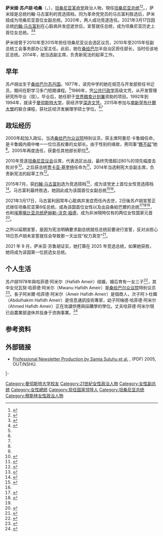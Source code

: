 {{NoteTA
|G1=地名
|1=zh-cn:菲利普·姆潘戈;zh-tw:菲臘·唔潘哥;zh-hans:菲利普·姆潘戈;
}}
{{Infobox officeholder
| name                = 萨米娅·苏卢胡·哈桑<br />Samia Suluhu Hassan
| image               = Samia Suluhu Hassan in May 2017.jpg
| order               = 
| office              = [[坦桑尼亚总统列表|坦桑尼亚总统]]
| term_start          = 2021年3月19日
| term_end            = 
| succeeding          = 
| vicepresident       = {{le|菲臘·唔潘哥|Philip Mpango}}<ref>{{Cite web|title=坦桑尼亚总统宣布改组内阁-新华网|url=http://www.xinhuanet.com/2021-04/01/c_1127280324.htm?baike|access-date=2021-05-25|work=新华社|archive-date=2021-05-25|archive-url=https://web.archive.org/web/20210525165833/http://www.xinhuanet.com/2021-04/01/c_1127280324.htm?baike|dead-url=no}}</ref>
| predecessor         = [[约翰·马古富利|约翰·马古富利]]
| successor           = 
| order1              = 
| office1             = 第10任{{le|坦尚尼亞副总统|Vice-President of Tanzania}}
| term_start1         = 2015年11月5日
| term_end1           = 2021年3月19日
| president1          = [[约翰·马古富利|约翰·马古富利]]
| predecessor1        = {{tsl|en|Mohamed Gharib Bilal|穆罕默德·加里布·比拉勒}}
| successor1          = 菲臘·唔潘哥
| office2             = 副总统办公室工会事务部部长
| term_start2         = 2010年11月29日
| term_end2           = 2015年11月5日
| president2          = [[贾卡亚·基奎特|贾卡亚·基奎特]]
| predecessor2        = {{tsl|en|Muhammed Seif Khatib|穆罕默德·赛义夫·哈蒂布}}
| successor2          = {{tsl|en|January Makamba|一月·马坎巴}}
| office3             = [[坦桑尼亚议会|坦桑尼亚议员]]<br />{{tsl|en|Makunduchi|马昆杜奇}}选区
| term_start3         = 2010年11月
| term_end3           = 2015年7月
| predecessor3        = 
| successor3          = 阿米尔·廷贝（Ameir Timbe）
| office4             = 桑给巴尔旅游、贸易与投资部部长
| term_start4         = 2005年
| term_end4           = 2010年
| president4          = {{tsl|en|Amani Karume|阿曼尼·卡鲁姆}}
| predecessor4        = 穆萨·A·西里马（Mussa A. Silima）
| successor4          = 赛义德·阿里·姆巴鲁克（Said Ali Mbarouk）
| office5             = 桑给巴尔劳工、性别发展与儿童部部长
| term_start5         = 2000年
| term_end5           = 2005年
| president5          = {{tsl|en|Amani Karume|阿曼尼·卡鲁姆}}
| predecessor5        = 
| successor5          = 
| birth_date          = {{birth date and age|1960|01|27}}
| birth_place         = {{flagicon image|Flag of the Sultanate of Zanzibar (1963).svg}} [[桑给巴尔苏丹国|桑给巴尔苏丹国]]
| nationality         = {{TAN}}
| party               = [[革命党_(坦桑尼亚)|坦桑尼亚革命党]]
| spouse              = {{marriage|哈菲德·阿米尔（Hafidh Ameir）|1978}}
| children            = 4
| alma_mater          = {{tsl|en|Mzumbe University|姆桑比大学|姆桑比大学开发管理研究所}}（高级文凭）<br />[[曼彻斯特大学|曼彻斯特大学]]（深造文凭）<br />{{tsl|en|Open University of Tanzania|坦桑尼亚开放大学}}–[[南新罕布什爾大學|南新罕布什爾大學]]（理科硕士）
| website             = {{url|http://www.samia.or.tz/}}
| blank2              = Twitter
| data2               = [https://twitter.com/SuluhuSamia SuluhuSamia]
}}
'''萨米娅·苏卢胡·哈桑'''（{{lang-sw|Samia Suluhu Hassan}}，{{bd|1960年|1月27日||}}），[[坦桑尼亚|坦桑尼亚]][[革命党_(坦桑尼亚)|革命党]]政治人物，現任[[坦桑尼亚总统|坦桑尼亚总统]]<ref>{{Cite web |url=https://www.constituteproject.org/constitution/Tanzania_2005?lang=#399 |title=Constitution of Tanzania - "Where the office of President becomes vacant by reason of the death of the President, his resignation, loss of the electoral qualifications or inability to perform his functions due to physical infirmity, or failure to discharge the duties and functions of the office of President, then the Vice-President shall be sworn in and become the President for the unexpired period of the term of five years" |access-date=2021-03-18 |archive-date=2021-03-17 |archive-url=https://web.archive.org/web/20210317234754/https://www.constituteproject.org/constitution/Tanzania_2005?lang=#399 |dead-url=no }}</ref><ref name="mp cv">{{cite web |url=http://www.parliament.go.tz/index.php/members/mpcvs/1668/2010-2015 |title=Member of Parliament CV |publisher=Parliament of Tanzania |access-date=2013-02-19 |archive-date=2015-07-13 |archive-url=https://web.archive.org/web/20150713054257/http://www.parliament.go.tz/index.php/members/mpcvs/1668/2010-2015 |dead-url=no }}</ref>。{{tsl|en|2015 Tanzanian general election|2015年坦桑尼亚大选|2015年大选}}，萨米娅是总统约翰·马古富利的竞选搭档，同为革命党党员的马古富利胜选后，萨米娅成为坦桑尼亚首位女副总统。2020年，两人成功竞逐连任。2021年3月17日因总统[[约翰·马古富利|约翰·马古富利]]在心脏病并发症逝世后，宣誓就任总统，成为坦桑尼亚历史上首位女总统。<ref name=":0">{{Cite web|title=坦桑尼亚首位女总统宣誓就职|url=http://www.xinhuanet.com/world/2021-03/19/c_1127232982.htm|access-date=2021-05-25|date=2021-03-19|work=新华网|publisher=[[新华社|新华社]]|language=zh|archive-date=2021-05-25|archive-url=https://web.archive.org/web/20210525164924/http://www.xinhuanet.com/world/2021-03/19/c_1127232982.htm|dead-url=no}}</ref><ref name=":1">{{Cite web|title=萨米娅·苏卢胡·哈桑宣誓就任坦桑尼亚首位女总统|url=https://www.thepaper.cn/newsDetail_forward_11783960|access-date=2021-05-25|date=2021-03-19|work=[[澎湃新闻|澎湃新闻]]|language=zh|archive-date=2021-05-25|archive-url=https://web.archive.org/web/20210525164924/https://www.thepaper.cn/newsDetail_forward_11783960|dead-url=no}}</ref>

萨米娅曾于2010年至2015年担任坦桑尼亚议会{{tsl|en|Makunduchi|马昆杜奇}}选区议员，2010年至2015年任副总统工会事务部办公室主任。此前，她在[[桑给巴尔|桑给巴尔]]半自治区担任部长，当时{{tsl|en|Amani Abeid Karume|阿曼尼·阿贝德·卡鲁姆}}任该地区总统。2014年，她当选{{le|坦桑尼亚宪法修订委员会|Tanzanian Constitutional Review Commission|制宪大会}}副主席，负责新宪法的起草工作。

==早年==
苏卢胡出生于[[桑给巴尔苏丹国|桑给巴尔苏丹国]]。1977年，读完中学的她在规范与开发部担任书记员，期间在职学习多门短期课程。<ref name=":1" />1986年，凭[[公共行政学|公共行政学]]高级文凭，从开发管理研究所毕业（现{{tsl|en|Mzumbe University|姆桑比大学}}）。毕业后，她任职于[[世界粮食计划署|世界粮食计划署]]资助的项目。1992年到1994年，就读于[[曼彻斯特大学|曼彻斯特大学]]，获经济学[[深造文凭|深造文凭]]。2015年参加{{tsl|en|Open University of Tanzania|坦桑尼亚开放大学}}与[[南新罕布什爾大學|南新罕布什爾大學]]的联合课程，获社区经济发展理学硕士学位。<ref name="mp cv"/><ref name=":1" />

==政坛经历==
2000年起加入政坛，当选[[桑给巴尔众议院|桑给巴尔众议院]]特别议员，获主席阿曼尼·卡鲁姆任命，是卡鲁姆内阁中唯一一位位高权重的女部长。由于性别的缘故，男同事“[[性别歧视|瞧不起]]”她<ref name="daily"/>。2005年再度连任，获委任其他部长职位<ref name=activisim/>。

2010年竞逐[[坦桑尼亚议会|坦桑尼亚议会]]议席，代表{{tsl|en|Makunduchi|马昆杜奇}}选区出战，最终凭借超过80%的领先幅度击败对手<ref name=activisim>{{cite news|last1=Mwakyusa|first1=Alvar|title=Tanzania: Samia Suluhu Hassan – a Tough Journey From Activism to Politics|url=http://allafrica.com/stories/201409181187.html|access-date=2016-11-16|work=AllAfrica|date=2014-09-18|archive-date=2019-08-05|archive-url=https://web.archive.org/web/20190805152926/https://allafrica.com/stories/201409181187.html|dead-url=no}}</ref>。之后获总统[[贾卡亚·基奎特|贾卡亚·基奎特]]任命为{{tsl|en|Minister of State for Union Affairs|工会事务国务部长}}<ref>{{cite news|title=Tanzania: History Made as Samia Picked Running Mate|url=http://allafrica.com/stories/201507130201.html|access-date=2016-11-16|work=AllAfrica|date=2015-07-13|archive-date=2016-11-16|archive-url=https://web.archive.org/web/20161116101756/http://allafrica.com/stories/201507130201.html|dead-url=no}}</ref>。2014年当选制宪大会副主席，负责新宪法的起草工作<ref>{{cite news|last1=Mwakyusa|first1=Alvar|title=Tanzania: Union 'Stalwart' Samia Is CA Vice-Chairperson|url=http://allafrica.com/stories/201403140029.html|access-date=2016-11-16|work=AllAfrica|date=2014-03-14|archive-date=2014-03-14|archive-url=https://web.archive.org/web/20140314153737/http://allafrica.com/stories/201403140029.html|dead-url=no}}</ref>。

2015年7月，获{{le|2015年坦桑尼亚革命党总统选举初选|Chama Cha Mapinduzi presidential primaries, 2015|革命党总统候选人}}[[约翰·马古富利|约翰·马古富利]]选为{{tsl|en|2015 Tanzanian general election|2015年坦桑尼亚大选|大选}}竞选搭档<ref>{{Cite tweet |author=CCM |user=ccm_tanzania |number=620203847663783936 |date=2015-07-12 |title=''Mgombea mwenza Urais 2015 wa Mhe. John Pombe Magufuli ni..'' |retweet= |access-date=2015-07-12 |language=sw}}</ref>，成为该党史上首位女性竞选搭档<ref>{{cite web |url=http://qz.com/451460/tanzanias-ruling-party-nominates-a-former-chemistry-teacher-as-its-candidate-for-president/ |title=Tanzania's ruling party nominates John Magufuli as presidential candidate |last1=Mohammed |first1=Omar |date=2015-07-12 |work=Quartz |access-date=2015-08-12 |archive-date=2015-08-11 |archive-url=https://web.archive.org/web/20150811035232/http://qz.com/451460/tanzanias-ruling-party-nominates-a-former-chemistry-teacher-as-its-candidate-for-president/ |dead-url=no }}</ref>。马古富利最终胜选，她因此成为该国首位女副总统<ref>{{cite news|url=https://www.theeastafrican.co.ke/news/John-Magufuli-declared-Tanzania-s-fifth-president/-/2558/2934778/-/11h61lfz/-/index.html|title=CCM's John Magufuli declared Tanzania fifth president|work=The East African|last=Kalinaki|first=K. Daniel|date=2015-10-30|access-date=2015-10-31|archive-date=2015-10-31|archive-url=https://web.archive.org/web/20151031002340/http://www.theeastafrican.co.ke/news/John-Magufuli-declared-Tanzania-s-fifth-president/-/2558/2934778/-/11h61lfz/-/index.html|dead-url=yes}}</ref><ref name=":1" />。

2021年3月17日，马古富利因常年心脏病并发症而任內去世，2日後苏卢胡宣誓正式继任坦桑尼亚第6任总统，成為该国首位女性以及出自桑給巴爾的总统<ref>{{cite news |url=https://www.bbc.co.uk/news/world-africa-56437852 |title=John Magufuli: Tanzania's president dies aged 61 after health rumours |date=2021-03-17 |work=BBC News |accessdate=2021-03-18 |archive-date=2021-03-17 |archive-url=https://web.archive.org/web/20210317235021/https://www.bbc.co.uk/news/world-africa-56437852 |dead-url=no }}</ref><ref>{{Cite web |title=坦尚尼亞副總統宣誓就任總統 東非第一位女性元首 |url=https://www.cna.com.tw/news/firstnews/202103190255.aspx |accessdate=2021-03-20 |author=徐梅玉 |date=2021-03-19 |publisher=中央通訊社 |language=zh-hant |editor=陳惠珍 |location=約翰尼斯堡 |archive-date=2021-03-28 |archive-url=https://web.archive.org/web/20210328102746/https://www.cna.com.tw/news/firstnews/202103190255.aspx |dead-url=no }}</ref><ref name=":0" />，也和[[埃塞俄比亚总统|埃塞俄比亚总统]][[萨赫勒-沃克·祖德|萨赫勒-沃克·祖德]]，成为非洲現時仅有的两位女性国家元首<ref name="econ_Tanz">{{Cite web |title=Tanzania's Samia Suluhu Hassan sworn in as first female president |publisher=AFP |work=The Economic Times |date=2021-03-19 |access-date=2021-03-19 |url=https://economictimes.indiatimes.com/news/international/world-news/tanzanias-samia-suluhu-hassan-sworn-in-as-first-female-president/articleshow/81585379.cms?from=mdr |archive-date=2021-03-29 |archive-url=https://web.archive.org/web/20210329002357/https://economictimes.indiatimes.com/news/international/world-news/tanzanias-samia-suluhu-hassan-sworn-in-as-first-female-president/articleshow/81585379.cms?from=mdr |dead-url=no }}</ref>。

之所以延期宣誓，是因为宪法明确要求副总统就任总统前要进行宣誓，反对派担心18日苏卢胡未宣誓就任会导致那一天出现“权力真空”<ref>{{cite news|url=https://www.aljazeera.com/news/2021/3/19/tanzania-to-swear-in-new-president-on-friday-after-death-of-maguf|title=Tanzania swears in new president after sudden death of Magufuli|publisher=[[Al_Jazeera_English|Al Jazeera English]]|date=2021-03-19|accessdate=2021-03-20|archive-date=2021-05-06|archive-url=https://web.archive.org/web/20210506072038/https://www.aljazeera.com/news/2021/3/19/tanzania-to-swear-in-new-president-on-friday-after-death-of-maguf|dead-url=no}}</ref>。

2021 年 9 月，萨米亚·苏鲁胡证实，她打算在 2025 年竞选总统，如果她获胜，她将成为该国第一位民选女总统。

==个人生活==
苏卢胡1978年與哈菲德·阿米尔（Hafidh Ameir）结婚，婚后育有一女三子<ref name="daily">{{cite news |last=Mwakyusa |first=Alvar |date=2014-09-18 |title=Samia Suluhu Hassan: A tough journey from activism to politics |url=http://dailynews.co.tz/archive/index.php/features/36136-samia-suluhu-hassan-a-tough-journey-from-activism-to-politics |newspaper=Daily News |access-date=2015-08-12 |archive-date=2015-08-12 |archive-url=https://www.webcitation.org/6ajmyEvqc?url=http://dailynews.co.tz/archive/index.php/features/36136-samia-suluhu-hassan-a-tough-journey-from-activism-to-politics |dead-url=no }}</ref>，其中女兒瓦努·哈菲德·阿米尔（Mwanu Hafidh Ameir）是[[桑给巴尔众议院|桑给巴尔众议院]]特别议员<ref>{{cite web |url=http://www.zanzibarassembly.go.tz/wanu_hafidh.php |title=Member Profile: Wanu Hafidh Ameir |publisher=Zanzibar House of Representatives |access-date=2015-08-12 }}{{dead link|date=2018年3月 |bot=InternetArchiveBot |fix-attempted=yes }}</ref>。長子阿米爾·哈菲德·阿米尔（Ameir Hafidh Ameir）是個商人，次子阿卜杜韓（Abdulhakim Hafidh Ameir）是信息通訊技術專家，幼子阿梅德·哈菲德·阿米尔（Ahmed Hafidh Ameir）正在攻讀供應與採購學的學位。丈夫哈菲德·阿米尔現已自農業部退休并投身于咨詢事業。<ref name="daily">{{cite news |last=Mwakyusa |first=Alvar |date=2014-09-18 |title=Samia Suluhu Hassan: A tough journey from activism to politics |url=http://dailynews.co.tz/archive/index.php/features/36136-samia-suluhu-hassan-a-tough-journey-from-activism-to-politics |newspaper=Daily News |access-date=2015-08-12 |archive-date=2015-08-12 |archive-url=https://www.webcitation.org/6ajmyEvqc?url=http://dailynews.co.tz/archive/index.php/features/36136-samia-suluhu-hassan-a-tough-journey-from-activism-to-politics |dead-url=no }}</ref>

==参考资料==
{{Reflist|2}}

==外部链接==
*[http://academicarchive.snhu.edu/bitstream/handle/10474/355/sced2005hassan.pdf?sequence=1 Professional Newsletter Production by Samia Suluhu et al.] {{Wayback|url=http://academicarchive.snhu.edu/bitstream/handle/10474/355/sced2005hassan.pdf?sequence=1 |date=20160304073902 }}, (PDF) 2005, OUT/NSHU.

{{s-start}}
{{s-off}}
{{s-bef|before=[[约翰·马古富利|约翰·马古富利]]}}
{{s-ttl|title=[[坦桑尼亚总统|坦桑尼亚总统]]|years=2021年－至今}}
{{s-inc}}
|-
{{s-bef|before={{le|穆罕默德·加里布·比拉勒|Mohamed Gharib Bilal}}}}
{{s-ttl|title={{le|坦桑尼亚副总统|Vice-President of Tanzania}}|years=2015年－2021}}
{{s-aft|after=''懸缺''}}
{{s-end}}

{{TanzaniaPresidents}}
{{英联邦政府首脑}}

{{DEFAULTSORT:Suluhu, Samia}}
[[Category:曼彻斯特大学校友|Category:曼彻斯特大学校友]]
[[Category:21世紀女性政治人物|Category:21世紀女性政治人物]]
[[Category:女性副总统|Category:女性副总统]]
[[Category:女性總統|Category:女性總統]]
[[Category:现任国家领导人|Category:现任国家领导人]]
[[Category:坦桑尼亚总统|Category:坦桑尼亚总统]]
[[Category:穆斯林女性政治人物|Category:穆斯林女性政治人物]]